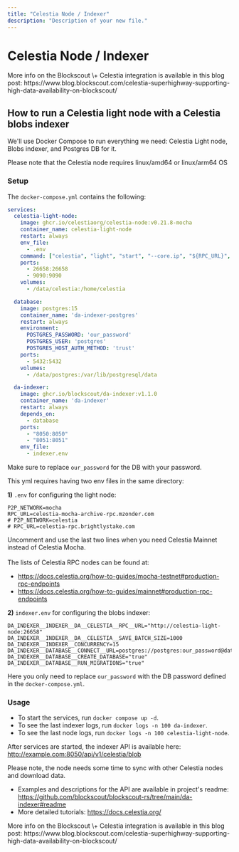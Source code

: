 ```yaml
---
title: "Celestia Node / Indexer"
description: "Description of your new file."
---
```


# Celestia Node / Indexer

<Note>
  More info on the Blockscout \+ Celestia integration is available in this blog post: https://www.blog.blockscout.com/celestia-superhighway-supporting-high-data-availability-on-blockscout/
</Note>

## How to run a Celestia light node with a Celestia blobs indexer

We'll use Docker Compose to run everything we need: Celestia Light node, Blobs indexer, and Postgres DB for it.

<Tip>
  Please note that the Celestia node requires linux/amd64 or linux/arm64 OS
</Tip>

### Setup

The `docker-compose.yml` contains the following:

```yml
services:
  celestia-light-node:
    image: ghcr.io/celestiaorg/celestia-node:v0.21.8-mocha
    container_name: celestia-light-node
    restart: always
    env_file:
      - .env
    command: ["celestia", "light", "start", "--core.ip", "${RPC_URL}", "--core.port", "9090", "--p2p.network", "${P2P_NETWORK}", "--rpc.addr", "0.0.0.0", "--rpc.skip-auth", "--gateway", "--gateway.addr", "0.0.0.0"]
    ports:
      - 26658:26658
      - 9090:9090
    volumes:
      - /data/celestia:/home/celestia

  database:
    image: postgres:15
    container_name: 'da-indexer-postgres'
    restart: always
    environment:
      POSTGRES_PASSWORD: 'our_password'
      POSTGRES_USER: 'postgres'
      POSTGRES_HOST_AUTH_METHOD: 'trust'
    ports:
      - 5432:5432
    volumes:
      - /data/postgres:/var/lib/postgresql/data

  da-indexer:
    image: ghcr.io/blockscout/da-indexer:v1.1.0
    container_name: 'da-indexer'
    restart: always
    depends_on:
      - database
    ports:
      - "8050:8050"
      - "8051:8051"
    env_file:
      - indexer.env
```

Make sure to replace `our_password` for the DB with your password.

This yml requires having two env files in the same directory:

**1)** `.env` for configuring the light node:

```
P2P_NETWORK=mocha
RPC_URL=celestia-mocha-archive-rpc.mzonder.com
# P2P_NETWORK=celestia
# RPC_URL=celestia-rpc.brightlystake.com
```

Uncomment and use the last two lines when you need Celestia Mainnet instead of Celestia Mocha. \
\
The lists of Celestia RPC nodes can be found at:

-  https://docs.celestia.org/how-to-guides/mocha-testnet#production-rpc-endpoints
-  https://docs.celestia.org/how-to-guides/mainnet#production-rpc-endpoints

**2)** `indexer.env` for configuring the blobs indexer:

```
DA_INDEXER__INDEXER__DA__CELESTIA__RPC__URL="http://celestia-light-node:26658"
DA_INDEXER__INDEXER__DA__CELESTIA__SAVE_BATCH_SIZE=1000
DA_INDEXER__INDEXER__CONCURRENCY=15
DA_INDEXER__DATABASE__CONNECT__URL=postgres://postgres:our_password@database:5432/blockscout
DA_INDEXER__DATABASE__CREATE_DATABASE="true"
DA_INDEXER__DATABASE__RUN_MIGRATIONS="true"
```

Here you only need to replace `our_password` with the DB password defined in the `docker-compose.yml`.

### Usage

- To start the services, run `docker compose up -d`.
- To see the last indexer logs, run `docker logs -n 100 da-indexer`.
- To see the last node logs, run `docker logs -n 100 celestia-light-node`.

After services are started, the indexer API is available here: http://example.com:8050/api/v1/celestia/blob

<Tip>
  Please note, the node needs some time to sync with other Celestia nodes and download data.
</Tip>

- Examples and descriptions for the API are available in project's readme: https://github.com/blockscout/blockscout-rs/tree/main/da-indexer#readme
- More detailed tutorials: https://docs.celestia.org/

<Note>
  More info on the Blockscout \+ Celestia integration is available in this blog post: https://www.blog.blockscout.com/celestia-superhighway-supporting-high-data-availability-on-blockscout/
</Note>